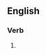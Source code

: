 ==English==

===Verb===
{{head|en|verb form}}

# {{present participle of|dereference|lang=en|nocat=1}}